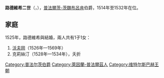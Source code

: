 {{Multiple issues|
{{Expand language|1=en|time=2021-01-22T06:49:46+00:00}}
{{Unreferenced|time=2021-01-22T06:49:46+00:00}}
}}
{{Infobox noble
| name        = 路德維希二世
| title       = 普法爾茨-茨魏布呂肯伯爵
| image       = Ludwig II., Pfalzgraf von Zweibrücken (1502-1532).jpg
| noble family= [[維特爾斯巴赫王朝|維特爾斯巴赫王朝]]
| father      = [[亞歷山大_(普法爾茨-茨魏布呂肯伯爵)|普法爾茨-茨魏布呂肯伯爵亞歷山大]]
| mother      = [[霍恩洛厄-諾伊恩施泰因的瑪格麗特|霍恩洛厄-諾伊恩施泰因的瑪格麗特]]
| birth_date  = {{birth_date|1502|9|14|df=yes}}
| birth_place = [[茨魏布呂肯|茨魏布呂肯]]
| death_date  = {{death date and age|1532|12|3|1502|9|14|df=yes}}
| death_place = 茨魏布呂肯
}}
'''路德維希二世'''（{{lang-de|Ludwig II.}}，{{bd|1502年|9月14日|1532年|12月3日}}），[[普法爾茨-茨魏布呂肯|普法爾茨-茨魏布呂肯]]伯爵，1514年至1532年在位。

== 家庭 ==
1525年，路德維希與{{le|黑森的伊莉莎白 (1503-1563)|Elisabeth of Hesse, Countess Palatine of Zweibrücken|黑森的伊莉莎白}}結婚，兩人共有1子1女：
# [[沃夫岡_(普法爾茨-茨魏布呂肯伯爵)|沃夫岡]]（1526年—1569年）
# 克莉絲汀（1528年—1534年），夭折

[[Category:普法尔茨伯爵|Category:普法尔茨伯爵]]
[[Category:萊因蘭-普法爾茲人|Category:萊因蘭-普法爾茲人]]
[[Category:维特尔斯巴赫王朝|Category:维特尔斯巴赫王朝]]
